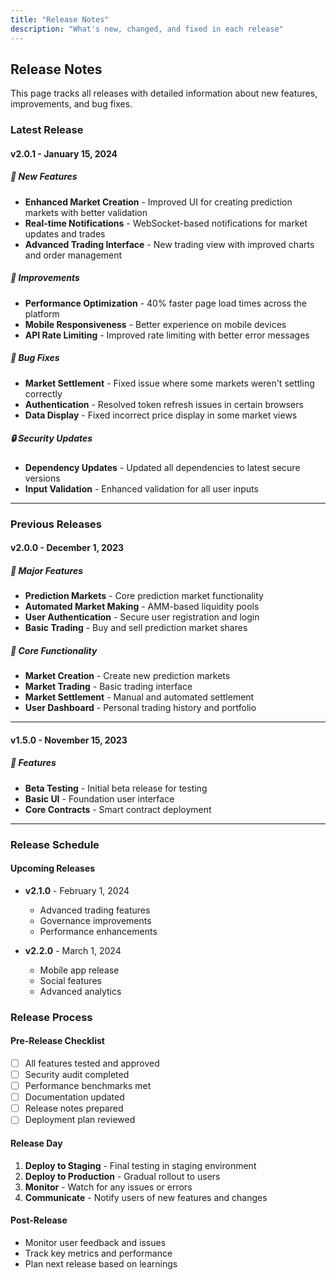 ```yaml
---
title: "Release Notes"
description: "What's new, changed, and fixed in each release"
---
```


## Release Notes

This page tracks all releases with detailed information about new features, improvements, and bug fixes.

### Latest Release

#### v2.0.1 - January 15, 2024

##### 🚀 New Features
- **Enhanced Market Creation** - Improved UI for creating prediction markets with better validation
- **Real-time Notifications** - WebSocket-based notifications for market updates and trades
- **Advanced Trading Interface** - New trading view with improved charts and order management

##### 🔧 Improvements
- **Performance Optimization** - 40% faster page load times across the platform
- **Mobile Responsiveness** - Better experience on mobile devices
- **API Rate Limiting** - Improved rate limiting with better error messages

##### 🐛 Bug Fixes
- **Market Settlement** - Fixed issue where some markets weren't settling correctly
- **Authentication** - Resolved token refresh issues in certain browsers
- **Data Display** - Fixed incorrect price display in some market views

##### 🔒 Security Updates
- **Dependency Updates** - Updated all dependencies to latest secure versions
- **Input Validation** - Enhanced validation for all user inputs

---

### Previous Releases

#### v2.0.0 - December 1, 2023

##### 🚀 Major Features
- **Prediction Markets** - Core prediction market functionality
- **Automated Market Making** - AMM-based liquidity pools
- **User Authentication** - Secure user registration and login
- **Basic Trading** - Buy and sell prediction market shares

##### 🔧 Core Functionality
- **Market Creation** - Create new prediction markets
- **Market Trading** - Basic trading interface
- **Market Settlement** - Manual and automated settlement
- **User Dashboard** - Personal trading history and portfolio

---

#### v1.5.0 - November 15, 2023

##### 🚀 Features
- **Beta Testing** - Initial beta release for testing
- **Basic UI** - Foundation user interface
- **Core Contracts** - Smart contract deployment

---

### Release Schedule

#### Upcoming Releases
- **v2.1.0** - February 1, 2024
  - Advanced trading features
  - Governance improvements
  - Performance enhancements

- **v2.2.0** - March 1, 2024
  - Mobile app release
  - Social features
  - Advanced analytics

### Release Process

#### Pre-Release Checklist
- [ ] All features tested and approved
- [ ] Security audit completed
- [ ] Performance benchmarks met
- [ ] Documentation updated
- [ ] Release notes prepared
- [ ] Deployment plan reviewed

#### Release Day
1. **Deploy to Staging** - Final testing in staging environment
2. **Deploy to Production** - Gradual rollout to users
3. **Monitor** - Watch for any issues or errors
4. **Communicate** - Notify users of new features and changes

#### Post-Release
- Monitor user feedback and issues
- Track key metrics and performance
- Plan next release based on learnings 